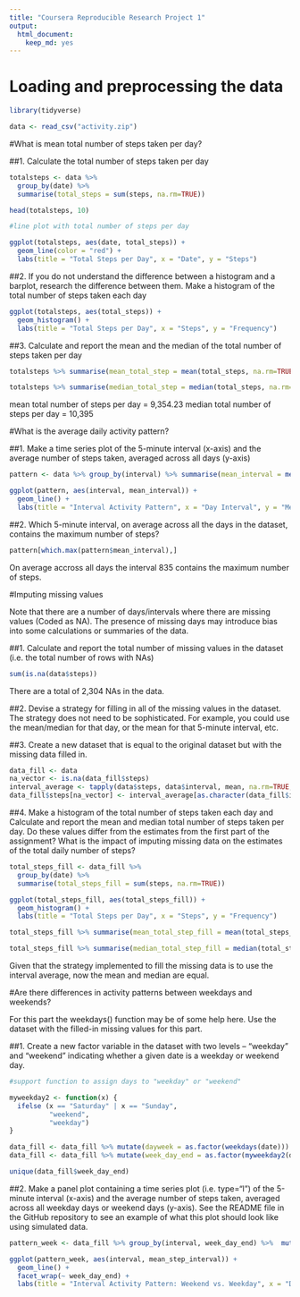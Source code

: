 ```yaml
---
title: "Coursera Reproducible Research Project 1"
output: 
  html_document:
    keep_md: yes
---
```

  
# Loading and preprocessing the data

```r

library(tidyverse)

data <- read_csv("activity.zip")

```


#What is mean total number of steps taken per day?

##1. Calculate the total number of steps taken per day

```r

totalsteps <- data %>% 
  group_by(date) %>% 
  summarise(total_steps = sum(steps, na.rm=TRUE))

head(totalsteps, 10)

#line plot with total number of steps per day

ggplot(totalsteps, aes(date, total_steps)) +
  geom_line(color = "red") +
  labs(title = "Total Steps per Day", x = "Date", y = "Steps")

```


##2. If you do not understand the difference between a histogram and a barplot, research the difference between them. Make a histogram of the total number of steps taken each day

```r

ggplot(totalsteps, aes(total_steps)) +
  geom_histogram() +
  labs(title = "Total Steps per Day", x = "Steps", y = "Frequency")

```


##3. Calculate and report the mean and the median of the total number of steps taken per day

```r

totalsteps %>% summarise(mean_total_step = mean(total_steps, na.rm=TRUE))

totalsteps %>% summarise(median_total_step = median(total_steps, na.rm=TRUE))

```

mean total number of steps per day = 9,354.23
median total number of steps per day = 10,395


#What is the average daily activity pattern?

##1. Make a time series plot of the 5-minute interval (x-axis) and the average number of steps taken, averaged across all days (y-axis)

```r

pattern <- data %>% group_by(interval) %>% summarise(mean_interval = mean(steps, na.rm = TRUE))

ggplot(pattern, aes(interval, mean_interval)) +
  geom_line() +
  labs(title = "Interval Activity Pattern", x = "Day Interval", y = "Mean Steps")

```


##2. Which 5-minute interval, on average across all the days in the dataset, contains the maximum number of steps?

```r

pattern[which.max(pattern$mean_interval),]

```

On average accross all days the interval 835 contains the maximum number of steps.

#Imputing missing values

Note that there are a number of days/intervals where there are missing values (Coded as NA). The presence of missing days may introduce bias into some calculations or summaries of the data.

##1. Calculate and report the total number of missing values in the dataset (i.e. the total number of rows with NAs)

```r

sum(is.na(data$steps))

```

There are a total of 2,304 NAs in the data.

##2. Devise a strategy for filling in all of the missing values in the dataset. The strategy does not need to be sophisticated. For example, you could use the mean/median for that day, or the mean for that 5-minute interval, etc.

##3. Create a new dataset that is equal to the original dataset but with the missing data filled in.

```r

data_fill <- data
na_vector <- is.na(data_fill$steps)
interval_average <- tapply(data$steps, data$interval, mean, na.rm=TRUE, simplify=T)
data_fill$steps[na_vector] <- interval_average[as.character(data_fill$interval[na_vector])]

```

##4. Make a histogram of the total number of steps taken each day and Calculate and report the mean and median total number of steps taken per day. Do these values differ from the estimates from the first part of the assignment? What is the impact of imputing missing data on the estimates of the total daily number of steps?

```r

total_steps_fill <- data_fill %>% 
  group_by(date) %>% 
  summarise(total_steps_fill = sum(steps, na.rm=TRUE))

ggplot(total_steps_fill, aes(total_steps_fill)) +
  geom_histogram() +
  labs(title = "Total Steps per Day", x = "Steps", y = "Frequency")

total_steps_fill %>% summarise(mean_total_step_fill = mean(total_steps_fill, na.rm=TRUE))

total_steps_fill %>% summarise(median_total_step_fill = median(total_steps_fill, na.rm=TRUE))

```

Given that the strategy implemented to fill the missing data is to use the interval average, now the mean and median are equal.


#Are there differences in activity patterns between weekdays and weekends?

For this part the weekdays() function may be of some help here. Use the dataset with the filled-in missing values for this part.

##1. Create a new factor variable in the dataset with two levels – “weekday” and “weekend” indicating whether a given date is a weekday or weekend day.

```r

#support function to assign days to "weekday" or "weekend"

myweekday2 <- function(x) {
  ifelse (x == "Saturday" | x == "Sunday", 
          "weekend", 
          "weekday")
}

data_fill <- data_fill %>% mutate(dayweek = as.factor(weekdays(date)))
data_fill <- data_fill %>% mutate(week_day_end = as.factor(myweekday2(dayweek)))

unique(data_fill$week_day_end)

```

##2. Make a panel plot containing a time series plot (i.e. type="l") of the 5-minute interval (x-axis) and the average number of steps taken, averaged across all weekday days or weekend days (y-axis). See the README file in the GitHub repository to see an example of what this plot should look like using simulated data.

```r

pattern_week <- data_fill %>% group_by(interval, week_day_end) %>%  mutate(mean_step_interval = mean(steps))

ggplot(pattern_week, aes(interval, mean_step_interval)) +
  geom_line() +
  facet_wrap(~ week_day_end) +
  labs(title = "Interval Activity Pattern: Weekend vs. Weekday", x = "Day Interval", y = "Mean Steps")

```

